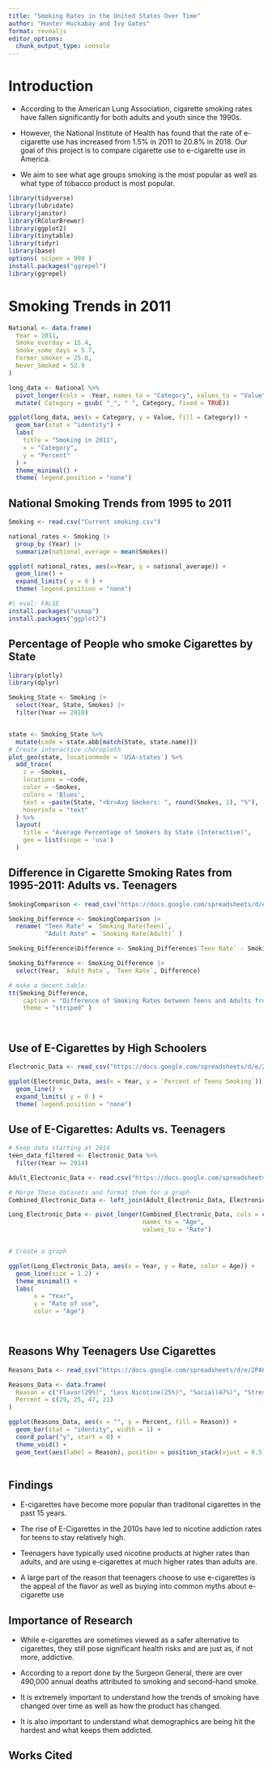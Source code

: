 ```yaml
---
title: "Smoking Rates in the United States Over Time"
author: "Hunter Huckabay and Ivy Gates"
format: revealjs
editor_options: 
  chunk_output_type: console
---
```


# Introduction 
- According to the American Lung Association, cigarette smoking rates have fallen significantly for both adults and youth since the 1990s. 
 
 - However, the National Institute of Health has found that the rate of e-cigarette use has increased from 1.5% in 2011 to 20.8% in 2018. Our goal of this project is to compare cigarette use to e-cigarette use in America. 
 
 - We aim to see what age groups smoking is the most popular as well as what type of tobacco product is most popular.


```r
library(tidyverse)
library(lubridate)
library(janitor)
library(RColorBrewer)
library(ggplot2)
library(tinytable)
library(tidyr)
library(base)
options( scipen = 999 )
install.packages("ggrepel")
library(ggrepel)

```


# Smoking Trends in 2011

```r
National <- data.frame(
  Year = 2011,
  Smoke_everday = 15.4,
  Smoke_some_days = 5.7,
  Former_smoker = 25.0,
  Never_Smoked = 52.9
)

long_data <- National %>%
  pivot_longer(cols = -Year, names_to = "Category", values_to = "Value") |>
  mutate( Category = gsub( "_", " ", Category, fixed = TRUE))

ggplot(long_data, aes(x = Category, y = Value, fill = Category)) +
  geom_bar(stat = "identity") +
  labs(
    title = "Smoking in 2011",
    x = "Category",
    y = "Percent"
  ) +
  theme_minimal() +
  theme( legend.position = "none")
```



## National Smoking Trends from 1995 to 2011

```r
Smoking <- read.csv("Current smoking.csv")

national_rates <- Smoking |> 
  group_by (Year) |> 
  summarize(national_average = mean(Smokes))

ggplot( national_rates, aes(x=Year, y = national_average)) + 
  geom_line() + 
  expand_limits( y = 0 ) +
  theme( legend.position = "none")
```

```r
#| eval: FALSE
install.packages("usmap")
install.packages("ggplot2")
```

## Percentage of People who smoke Cigarettes by State
```r
library(plotly)
library(dplyr)

Smoking_State <- Smoking |>
  select(Year, State, Smokes) |>
  filter(Year == 2010)


state <- Smoking_State %>%
  mutate(code = state.abb[match(State, state.name)]) 
# Create interactive choropleth
plot_geo(state, locationmode = 'USA-states') %>%
  add_trace(
    z = ~Smokes,
    locations = ~code,
    color = ~Smokes,
    colors = 'Blues',
    text = ~paste(State, "<br>Avg Smokers: ", round(Smokes, 1), "%"),
    hoverinfo = "text"
  ) %>%
  layout(
    title = "Average Percentage of Smokers by State (Interactive)",
    geo = list(scope = 'usa')
  )
```



## Difference in Cigarette Smoking Rates from 1995-2011: Adults vs. Teenagers

```r

SmokingComparison <- read_csv("https://docs.google.com/spreadsheets/d/e/2PACX-1vQpaipO6PCy05bqlnIa9tHQtVd_6XCx24IV1ZWkgXkKRDBlC1ZLj4sqXng6ely60kqjrKF1U9Pq_5qX/pub?output=csv",show_col_types = FALSE)

Smoking_Difference <- SmokingComparison |>
  rename( "Teen Rate" = `Smoking Rate(Teen)`,
          "Adult Rate" = `Smoking Rate(Adult)` )

Smoking_Difference$Difference <- Smoking_Difference$`Teen Rate` - Smoking_Difference$`Adult Rate`

Smoking_Difference <- Smoking_Difference |>
  select(Year, `Adult Rate`, `Teen Rate`, Difference)

# make a decent table:
tt(Smoking_Difference, 
    caption = "Difference of Smoking Rates between Teens and Adults from 1995 to 2011", 
    theme = "striped" )

             

```



## Use of E-Cigarettes by High Schoolers

```r
Electronic_Data <- read_csv("https://docs.google.com/spreadsheets/d/e/2PACX-1vQgWlcmg0jQ88_JLaqI-E8_fjQFtMaZpilkSiOHRBjyV5UDGlAiSRtUQekIfrjMPzySf1yyUMCN2j3I/pub?output=csv")

ggplot(Electronic_Data, aes(x = Year, y = `Percent of Teens Smoking`)) + 
  geom_line() + 
  expand_limits( y = 0 ) +
  theme( legend.position = "none")
```

## Use of E-Cigarettes: Adults vs. Teenagers
```r
# Keep data starting at 2014
teen_data_filtered <- Electronic_Data %>%
  filter(Year >= 2014)

Adult_Electronic_Data <- read.csv("https://docs.google.com/spreadsheets/d/e/2PACX-1vQQL58TQVvSt4ymMtnNpKMs5jDNm63XYsULxwz4eclvkScSpqlEfbutoMv-QutQJY0WBNV0WdJ01QW3/pub?output=csv")

# Merge These datasets and format them for a graph
Combined_Electronic_Data <- left_join(Adult_Electronic_Data, Electronic_Data, by = "Year")

Long_Electronic_Data <- pivot_longer(Combined_Electronic_Data, cols = c('Percent.of.Adults.Smoking', 'Percent of Teens Smoking'),
                                     names_to = "Age",
                                     values_to = "Rate")


# Create a graph

ggplot(Long_Electronic_Data, aes(x = Year, y = Rate, color = Age)) +
  geom_line(size = 1.2) +
  theme_minimal() +
  labs(
       x = "Year",
       y = "Rate of use",
       color = "Age")
                                              



```

## Reasons Why Teenagers Use Cigarettes
```r
Reasons_Data <- read_csv("https://docs.google.com/spreadsheets/d/e/2PACX-1vR_sf7CZkwMIjI6rAtWKvqqHMvB850bZxVEPY5Gw4H8JHZ0vV7ibeoUmCw3U5UlMSXLxxtlBHbjzZrT/pub?output=csv")

Reasons_Data <- data.frame(
  Reason = c("Flavor(29%)", "Less Nicotine(25%)", "Social(47%)", "Stress Relief(21%)"),
  Percent = c(29, 25, 47, 21)
)

ggplot(Reasons_Data, aes(x = "", y = Percent, fill = Reason)) +
  geom_bar(stat = "identity", width = 1) +
  coord_polar("y", start = 0) +
  theme_void() +
  geom_text(aes(label = Reason), position = position_stack(vjust = 0.5), color = "black", size = 2.5)
  

```

## Findings
- E-cigarettes have become more popular than traditonal cigarettes in the past 15 years.

- The rise of E-Cigarettes in the 2010s have led to nicotine addiction rates for teens to stay relatively high.

- Teenagers have typically used nicotine products at higher rates than adults, and are using e-cigarettes at much higher rates than adults are.

- A large part of the reason that teenagers choose to use e-cigarettes is the appeal of the flavor as well as buying into common myths about e-cigarette use

## Importance of Research 
- While e-cigarettes are sometimes viewed as a safer alternative to cigarettes, they still pose significant health risks and are just as, if not more, addictive.

- According to a report done by the Surgeon General, there are over 490,000 annual deaths attributed to smoking and second-hand smoke.

- It is extremely important to understand how the trends of smoking have changed over time as well as how the product has changed.

- It is also important to understand what demographics are being hit the hardest and what keeps them addicted.

## Works Cited